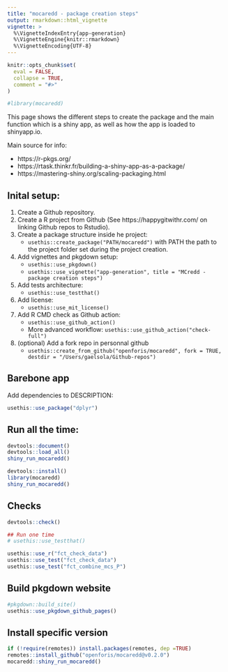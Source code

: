 ```yaml
---
title: "mocaredd - package creation steps"
output: rmarkdown::html_vignette
vignette: >
  %\VignetteIndexEntry{app-generation}
  %\VignetteEngine{knitr::rmarkdown}
  %\VignetteEncoding{UTF-8}
---
```


```r
knitr::opts_chunk$set(
  eval = FALSE,
  collapse = TRUE,
  comment = "#>"
)
```

```r
#library(mocaredd)
```



This page shows the different steps to create the package and the main function which is a shiny app, as well as how the app is loaded to shinyapp.io.

Main source for info:

- https://r-pkgs.org/
- https://rtask.thinkr.fr/building-a-shiny-app-as-a-package/
- https://mastering-shiny.org/scaling-packaging.html


## Inital setup:

1. Create a Github repository.
1. Create a R project from Github (See https://happygitwithr.com/ on linking Github repos to Rstudio).
1. Create a package structure inside he project: 
    - `usethis::create_package("PATH/mocaredd")` with PATH the path to the project folder set during the project creation.
1. Add vignettes and pkgdown setup:
    - `usethis::use_pkgdown()`
    - `usethis::use_vignette("app-generation", title = "MCredd - package creation steps")`
1. Add tests architecture:
    - `usethis::use_testthat()` 
1. Add license:
    - `usethis::use_mit_license()` 
1. Add R CMD check as Github action:
    - `usethis::use_github_action()` 
    - More advanced workflow: `usethis::use_github_action("check-full")`
1. (optional) Add a fork repo in personnal github
    - `usethis::create_from_github("openforis/mocaredd", fork = TRUE, destdir = "/Users/gaelsola/Github-repos")`

## Barebone app

Add dependencies to DESCRIPTION:

```r
usethis::use_package("dplyr")
```



## Run all the time:

```r
devtools::document()
devtools::load_all()
shiny_run_mocaredd()
```

```r
devtools::install()
library(mocaredd)
shiny_run_mocaredd()
```


## Checks

```r
devtools::check()

## Run one time 
# usethis::use_testthat()

usethis::use_r("fct_check_data")
usethis::use_test("fct_check_data")
usethis::use_test("fct_combine_mcs_P")
```


## Build pkgdown website

```r
#pkgdown::build_site() 
usethis::use_pkgdown_github_pages()
```

## Install specific version

```r
if (!require(remotes)) install.packages(remotes, dep =TRUE)
remotes::install_github("openforis/mocaredd@v0.2.0")
mocaredd::shiny_run_mocaredd()
```
